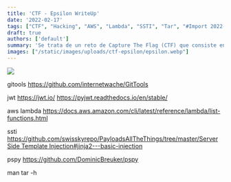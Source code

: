 ```yaml
---
title: 'CTF - Epsilon WriteUp'
date: '2022-02-17'
tags: ["CTF", "Hacking", "AWS", "Lambda", "SSTI", "Tar", "#Import 2022-12-20 21:06"]
draft: true
authors: ['default']
summary: 'Se trata de un reto de Capture The Flag (CTF) que consiste en aprovechar varias vulnerabilidades para comprometer un sistema. En este caso, se utilizan herramientas como gitools, jwt, aws lambda, ssti y pspy. También se hace referencia al comando "man tar -h". el objetivo es demostrar habilidad para explotar debilidades y obtener acceso no autorizado al sistema.'
images: ["/static/images/uploads/ctf-epsilon/epsilon.webp"]
---
```


![](/static/images/uploads/ctf-epsilon/epsilon.webp)

gitools https://github.com/internetwache/GitTools

jwt https://jwt.io/ https://pyjwt.readthedocs.io/en/stable/

aws lambda https://docs.aws.amazon.com/cli/latest/reference/lambda/list-functions.html

ssti [https://github.com/swisskyrepo/PayloadsAllTheThings/tree/master/Server Side Template Injection#jinja2---basic-injection](https://github.com/swisskyrepo/PayloadsAllTheThings/tree/master/Server%20Side%20Template%20Injection#jinja2---basic-injection)

pspy https://github.com/DominicBreuker/pspy

man tar -h

